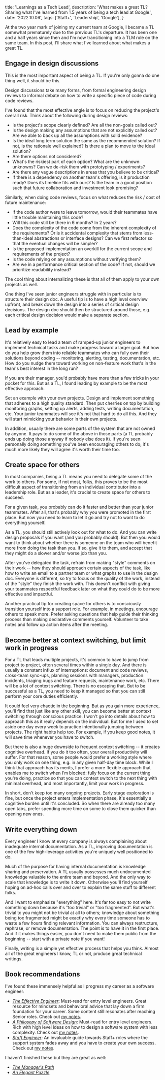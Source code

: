   title: 'Learnings as a Tech Lead',
  description: 'What makes a great TL? Sharing what I\'ve learned from 1.5 years of being a tech lead at Google.',
  date: '2022.10.06',
  tags: ['Staff+', 'Leadership', 'Google'],
}

At the two year mark of joining my current team at Google, I became a TL somewhat prematurely due to the previous TL's departure. It has been one and a half years since then and I'm now transitioning into a TLM role on the same team. In this post, I'll share what I've learned about what makes a great TL.

## Engage in design discussions

This is the most important aspect of being a TL. If you're only gonna do one thing well, it should be this.

Design discussions take many forms, from formal engineering design reviews to informal debate on how to write a specific piece of code during code reviews.

I've found that the most effective angle is to focus on reducing the project's overall risk. Think about the following during design reviews:
- Is the project's scope clearly defined? Are all the non-goals called out?
- Is the design making any assumptions that are not explicitly called out? Are we able to back up all the assumptions with solid evidence?
- Is the ideal long term solution the same as the recommended solution? If not, is the rationale well explained? Is there a plan to move to the ideal solution?
- Are there options not considered?
- What's the riskiest part of each option? What are the unknown unknowns? Can we de-risk them with prototyping / experiments?
- Are there any vague descriptions in areas that you believe to be critical?
- If there is a dependency on another team's offering, is it production ready? Does its timeline fits with ours? Is the team in a good position such that future collaboration and investment look promising?

Similarly, when doing code reviews, focus on what reduces the risk / cost of future maintenance:
- If the code author were to leave tomorrow, would their teammates have little trouble maintaining this code?
- Will this code still be there in 6 months? In 2 years?
- Does the complexity of the code come from the inherent complexity of the requirements? Or is it accidental complexity that stems from less-than-ideal abstractions or interface designs? Can we first refactor so that the eventual changes will be simpler?
- Is the proposed implementation an overkill for the current scope and requirements of the project?
- Is the code relying on any assumptions without verifying them?
- Are we in a performance critical section of the code? If not, should we prioritize readability instead?

The cool thing about internalizing these is that all of them apply to your own projects as well.

One thing I've seen junior engineers struggle with in particular is to structure their design doc. A useful tip is to have a high level overview upfront, and break down the design into a series of critical design decisions. The design doc should then be structured around those, e.g. each critical design decision would make a separate section.

## Lead by example

It's relatively easy to lead a team of ramped-up junior engineers to implement technical tasks and make progress toward a larger goal. But how do you help grow them into reliable teammates who can fully own their solutions beyond coding -- monitoring, alerting, testing, documentation, etc. How do you nudge them toward working on non-feature work that's in the team's best interest in the long run?

If you are their manager, you'd probably have more than a few tricks in your pocket for this. But as a TL, I found leading by example to be the most effective approach.

Set an example with your own projects. Design and implement something that adheres to a high quality standard. Then put cherries on top by building monitoring graphs, setting up alerts, adding tests, writing documentation, etc. Your junior teammates will see it's not that hard to do all this. And they will start mimicking your behavior in their own projects.

In addition, usually there are some parts of the system that are not owned by anyone. It pays to do some of the above in those parts (a TL probably ends up doing those anyway if nobody else does it). If you're seen personally doing something you've been encouraging others to do, it's much more likely they will agree it's worth their time too.

## Create space for others

In most companies, being a TL means you need to delegate some of the work to others. For some, if not most, folks, this proves to be the most difficult aspect of transitioning from an individual contributor into a leadership role. But as a leader, it's crucial to create space for others to succeed.

For a given task, you probably can do it faster and better than your junior teammates. After all, that's probably why you were promoted in the first place. But now you need to learn to let it go and try not to want to do everything yourself.

As a TL, you should still actively look out for what to do. And you can write design proposals if you want (and you probably should). But then you would want to think about whether there is someone on the team who will benefit more from doing the task than you. If so, give it to them, and accept that they might do a slower and/or worse job than you.

After you've delegated the task, refrain from making "style" comments on their work -- how they should approach certain aspects of the task, like how to write an email to a partner team or what graphs to use in the design doc. Everyone is different, so try to focus on the quality of the work, instead of the "style" they finish the work with. This doesn't conflict with giving your teammates respectful feedback later on what they could do to be more effective and impactful.

Another practical tip for creating space for others is to consciously transition yourself into a support role. For example, in meetings, encourage others to speak more. Prefer asking questions that help guide their thinking process than making declarative comments yourself. Volunteer to take notes and follow up action items after the meeting.

## Become better at context switching, but limit work in progress

For a TL that leads multiple projects, it's common to have to jump from project to project, often several times within a single day. And there is usually a constant influx of interruptions: document and code reviews, cross-team sync-ups, planning sessions with managers, production incidents, triaging bugs and feature requests, maintenance work, etc. There will be a lot of context switching. There is no escaping that. But to be successful as a TL, you need to keep it managed so that you can still perform your core duties efficiently.

It could feel very chaotic in the beginning. But as you gain more experience, you'll find that just like any other skill, you can become better at context switching through conscious practice. I won't go into details about how to approach this as it really depends on the individual. But for me I used to set aside one day every week to practice intentionally jumping between projects. The right habits help too. For example, if you keep good notes, it will save time whenever you have to switch.

But there is also a huge downside to frequent context switching -- it creates cognitive overhead. If you do it too often, your overall productivity will suffer. For that reason, some people would prefer a working style where you only work on one thing, e.g. in any given half-day time block. While I think that approach has its merits, I prefer a more flexible approach that enables me to switch when I'm blocked: fully focus on the current thing you're doing, practice so that you can context switch to the next thing with minimal overhead, and most importantly, limit your work in progress.

In short, don't keep too many ongoing projects. Early stage exploration is fine, but once the project enters implementation phase, it's essentially a cognitive burden until it's concluded. So when there are already too many open tabs, prefer spending more time on some to close them quicker than opening new ones.

## Write everything down

Every engineer I know at every company is always complaining about inadequate internal documentation. As a TL, improving documentation is one of the few high-leverage activities you're uniquely well positioned to do.

Much of the purpose for having internal documentation is knowledge sharing and preservation. A TL usually possesses much undocumented knowledge valuable to the entire team and beyond. And the only way to scale that knowledge is to write it down. Otherwise you'll find yourself hoping on ad-hoc calls over and over to explain the same stuff to different folks. 

And I want to emphasize "everything" here. It's far too easy to not write something down because it's "too trivial" or "too fragmented". But what's trivial to you might not be trivial at all to others; knowledge about something being too fragmented might be exactly why every time someone has to waste a few hours finding relevant information. You can always restructure, rephrase, or remove documentation. The point is to have it in the first place. And if it makes things easier, you don't need to make them public from the beginning -- start with a private note if you want!

Finally, writing is a simple yet effective process that helps you think. Almost all of the great engineers I know, TL or not, produce great technical writings.

## Book recommendations

I've found these immensely helpful as I progress my career as a software engineer:
- [*The Effective Engineer*](https://www.effectiveengineer.com/book): Must-read for entry level engineers. Great resource for mindsets and behavioral advice that lay down a firm foundation for your career. Some content still resonates after reaching Senior roles. Check out [my notes](https://linghao.io/notes/the-effective-engineer).
- [*A Philosopy of Software Design*](https://www.goodreads.com/en/book/show/39996759-a-philosophy-of-software-design): Must-read for entry level engineers. Rich with high level ideas on how to design a software system with less complexity. Check out [my notes](https://linghao.io/notes/a-philosophy-of-software-design).
- [*Staff Engineer*](https://staffeng.com/book): An invaluable guide towards Staff+ roles where the support system fades away and you have to create your own success. Check out [my notes](https://linghao.io/notes/staff-engineer).

I haven't finished these but they are great as well:
- [*The Manager's Path*](https://www.oreilly.com/library/view/the-managers-path/9781491973882/)
- [*An Elegant Puzzle*](https://lethain.com/elegant-puzzle/)